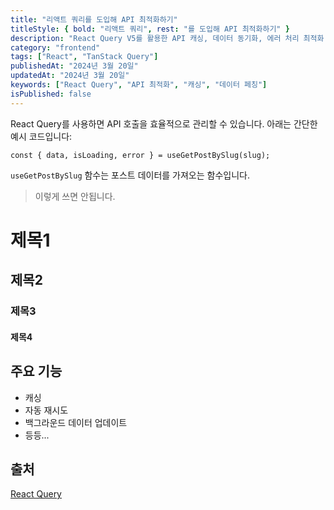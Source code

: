 ```yaml
---
title: "리액트 쿼리를 도입해 API 최적화하기"
titleStyle: { bold: "리액트 쿼리", rest: "를 도입해 API 최적화하기" }
description: "React Query V5를 활용한 API 캐싱, 데이터 동기화, 에러 처리 최적화 방법을 상세히 알아봅니다."
category: "frontend"
tags: ["React", "TanStack Query"]
publishedAt: "2024년 3월 20일"
updatedAt: "2024년 3월 20일"
keywords: ["React Query", "API 최적화", "캐싱", "데이터 페칭"]
isPublished: false
---
```


React Query를 사용하면 API 호출을 효율적으로 관리할 수 있습니다.
아래는 간단한 예시 코드입니다:

```tsx
const { data, isLoading, error } = useGetPostBySlug(slug);
```

`useGetPostBySlug` 함수는 포스트 데이터를 가져오는 함수입니다.

> 이렇게 쓰면 안됩니다.

# 제목1

## 제목2

### 제목3

#### 제목4

## 주요 기능

- 캐싱
- 자동 재시도
- 백그라운드 데이터 업데이트
- 등등...

## 출처

[React Query](https://tanstack.com/query)
